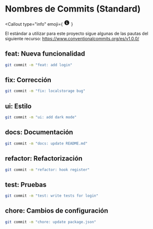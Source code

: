 # Nombres de Commits (Standard)


<Callout
  type="info"
  emoji={
    <svg
      xmlns="http://www.w3.org/2000/svg"
      viewBox="0 0 20 20"
      fill="currentColor"
      width="20"
      height="20"
      class="nx-mt-1"
    >
      <path
        fill-rule="evenodd"
        clip-rule="evenodd"
        d="M18 10a8 8 0 11-16 0 8 8 0 0116 0zm-7-4a1 1 0 11-2 0 1 1 0 012 0zM9 9a1 1 0 000 2v3a1 1 0 001 1h1a1 1 0 100-2v-3a1 1 0 00-1-1H9z"
      ></path>
    </svg>
  }
>
  El estándar a utilizar para este proyecto sigue algunas de las pautas del
  siguiente recurso: https://www.conventionalcommits.org/es/v1.0.0/
</Callout>

## feat: Nueva funcionalidad

```bash copy
git commit -m "feat: add login"
```

## fix: Corrección

```bash copy
git commit -m "fix: localstorage bug"
```

## ui: Estilo

```bash copy
git commit -m "ui: add dark mode"
```

## docs: Documentación

```bash copy
git commit -m "docs: update README.md"
```

## refactor: Refactorización

```bash copy
git commit -m "refactor: hook register"
```

## test: Pruebas

```bash copy
git commit -m "test: write tests for login"
```

## chore: Cambios de configuración

```bash copy
git commit -m "chore: update package.json"
```
